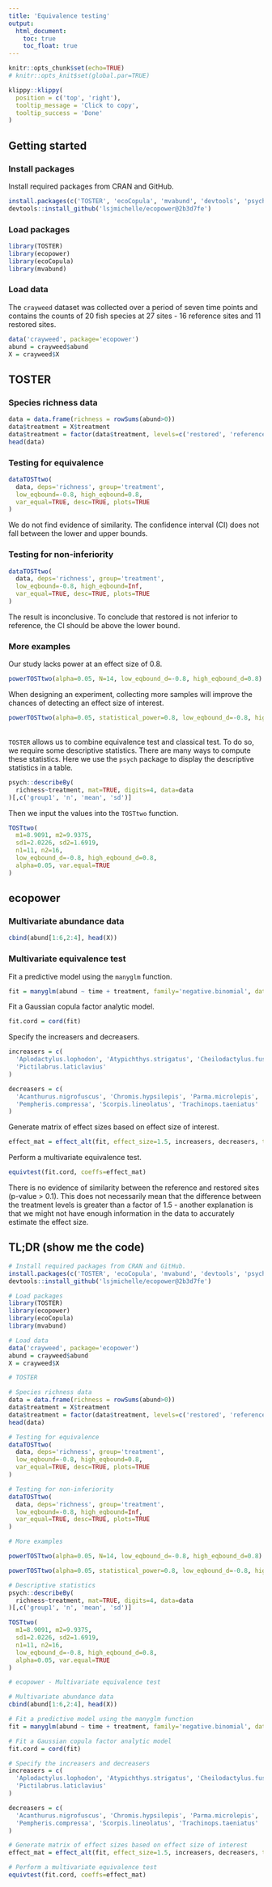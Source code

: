 ```yaml
---
title: 'Equivalence testing'
output: 
  html_document:
    toc: true
    toc_float: true
---
```


```r
knitr::opts_chunk$set(echo=TRUE)
# knitr::opts_knit$set(global.par=TRUE)
```

```r
klippy::klippy(
  position = c('top', 'right'),
  tooltip_message = 'Click to copy',
  tooltip_success = 'Done'
)
```

## Getting started

### Install packages

Install required packages from CRAN and GitHub.

```r
install.packages(c('TOSTER', 'ecoCopula', 'mvabund', 'devtools', 'psych'))
devtools::install_github('lsjmichelle/ecopower@2b3d7fe')
```

### Load packages
```r
library(TOSTER)
library(ecopower)
library(ecoCopula)
library(mvabund)
```

### Load data

The `crayweed` dataset was collected over a period of seven time points and
contains the counts of 20 fish species at 27 sites - 16 reference sites and
11 restored sites.

```r
data('crayweed', package='ecopower')
abund = crayweed$abund
X = crayweed$X
```

## TOSTER

### Species richness data

```r
data = data.frame(richness = rowSums(abund>0))
data$treatment = X$treatment
data$treatment = factor(data$treatment, levels=c('restored', 'reference'))
head(data)
```

### Testing for equivalence

```r
dataTOSTtwo(
  data, deps='richness', group='treatment',
  low_eqbound=-0.8, high_eqbound=0.8,
  var_equal=TRUE, desc=TRUE, plots=TRUE
)
```

We do not find evidence of similarity. The confidence interval (CI)
does not fall between the lower and upper bounds.

### Testing for non-inferiority

```r
dataTOSTtwo(
  data, deps='richness', group='treatment',
  low_eqbound=-0.8, high_eqbound=Inf,
  var_equal=TRUE, desc=TRUE, plots=TRUE
)
```

The result is inconclusive. To conclude that restored is not inferior to reference,
the CI should be above the lower bound.

### More examples

Our study lacks power at an effect size of 0.8.

```r
powerTOSTtwo(alpha=0.05, N=14, low_eqbound_d=-0.8, high_eqbound_d=0.8)
```

When designing an experiment, collecting more samples will improve the
chances of detecting an effect size of interest.

```r
powerTOSTtwo(alpha=0.05, statistical_power=0.8, low_eqbound_d=-0.8, high_eqbound_d=0.8)
```
<br>
`TOSTER` allows us to combine equivalence test and classical test. To do so, we require
some descriptive statistics. There are many ways to compute these statistics.
Here we use the `psych` package to display the descriptive statistics in a table.

```r
psych::describeBy(
  richness~treatment, mat=TRUE, digits=4, data=data
)[,c('group1', 'n', 'mean', 'sd')]
```

Then we input the values into the `TOSTtwo` function.
```r
TOSTtwo(
  m1=8.9091, m2=9.9375,
  sd1=2.0226, sd2=1.6919,
  n1=11, n2=16,
  low_eqbound_d=-0.8, high_eqbound_d=0.8,
  alpha=0.05, var.equal=TRUE
)
```

## ecopower

### Multivariate abundance data

```r
cbind(abund[1:6,2:4], head(X))
```

### Multivariate equivalence test

Fit a predictive model using the `manyglm` function.
```r
fit = manyglm(abund ~ time + treatment, family='negative.binomial', data=X)
```

Fit a Gaussian copula factor analytic model.
```r
fit.cord = cord(fit)
```

Specify the increasers and decreasers.
```r
increasers = c(
  'Aplodactylus.lophodon', 'Atypichthys.strigatus', 'Cheilodactylus.fuscus',
  'Pictilabrus.laticlavius'
)

decreasers = c(
  'Acanthurus.nigrofuscus', 'Chromis.hypsilepis', 'Parma.microlepis',
  'Pempheris.compressa', 'Scorpis.lineolatus', 'Trachinops.taeniatus'
)
```

Generate matrix of effect sizes based on effect size of interest.
```r
effect_mat = effect_alt(fit, effect_size=1.5, increasers, decreasers, term='treatment')
```

Perform a multivariate equivalence test.
```r
equivtest(fit.cord, coeffs=effect_mat)
```

There is no evidence of similarity between the reference and restored sites
(p-value > 0.1). This does not necessarily mean that the difference between
the treatment levels is greater than a factor of 1.5 - another explanation is
that we might not have enough information in the data to accurately estimate
the effect size.

## TL;DR (show me the code)
```r
# Install required packages from CRAN and GitHub.
install.packages(c('TOSTER', 'ecoCopula', 'mvabund', 'devtools', 'psych'))
devtools::install_github('lsjmichelle/ecopower@2b3d7fe')

# Load packages
library(TOSTER)
library(ecopower)
library(ecoCopula)
library(mvabund)

# Load data 
data('crayweed', package='ecopower')
abund = crayweed$abund
X = crayweed$X

# TOSTER

# Species richness data
data = data.frame(richness = rowSums(abund>0))
data$treatment = X$treatment
data$treatment = factor(data$treatment, levels=c('restored', 'reference'))
head(data)

# Testing for equivalence
dataTOSTtwo(
  data, deps='richness', group='treatment',
  low_eqbound=-0.8, high_eqbound=0.8,
  var_equal=TRUE, desc=TRUE, plots=TRUE
)

# Testing for non-inferiority
dataTOSTtwo(
  data, deps='richness', group='treatment',
  low_eqbound=-0.8, high_eqbound=Inf,
  var_equal=TRUE, desc=TRUE, plots=TRUE
)

# More examples

powerTOSTtwo(alpha=0.05, N=14, low_eqbound_d=-0.8, high_eqbound_d=0.8)

powerTOSTtwo(alpha=0.05, statistical_power=0.8, low_eqbound_d=-0.8, high_eqbound_d=0.8)

# Descriptive statistics
psych::describeBy(
  richness~treatment, mat=TRUE, digits=4, data=data
)[,c('group1', 'n', 'mean', 'sd')]

TOSTtwo(
  m1=8.9091, m2=9.9375,
  sd1=2.0226, sd2=1.6919,
  n1=11, n2=16,
  low_eqbound_d=-0.8, high_eqbound_d=0.8,
  alpha=0.05, var.equal=TRUE
)

# ecopower - Multivariate equivalence test

# Multivariate abundance data
cbind(abund[1:6,2:4], head(X))

# Fit a predictive model using the manyglm function
fit = manyglm(abund ~ time + treatment, family='negative.binomial', data=X)

# Fit a Gaussian copula factor analytic model
fit.cord = cord(fit)

# Specify the increasers and decreasers
increasers = c(
  'Aplodactylus.lophodon', 'Atypichthys.strigatus', 'Cheilodactylus.fuscus',
  'Pictilabrus.laticlavius'
)

decreasers = c(
  'Acanthurus.nigrofuscus', 'Chromis.hypsilepis', 'Parma.microlepis',
  'Pempheris.compressa', 'Scorpis.lineolatus', 'Trachinops.taeniatus'
)

# Generate matrix of effect sizes based on effect size of interest
effect_mat = effect_alt(fit, effect_size=1.5, increasers, decreasers, term='treatment')

# Perform a multivariate equivalence test
equivtest(fit.cord, coeffs=effect_mat)
```
